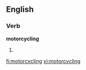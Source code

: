 
==English==

===Verb===
'''motorcycling'''

# {{present participle of|[[motorcycle]]}}

[[fi:motorcycling]]
[[vi:motorcycling]]